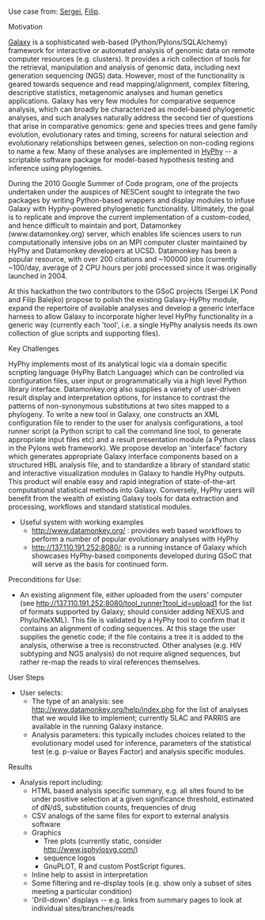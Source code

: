 Use case from: [[Sergei]], [[Filip]].

; Motivation
[http://www.galaxyproject.org Galaxy] is a sophisticated web-based (Python/Pylons/SQLAlchemy) framework for interactive or automated analysis of genomic data on remote computer resources (e.g. clusters). It provides a rich collection of tools for the retrieval, manipulation and analysis of genomic data, including next generation sequencing (NGS) data. However, most of the functionality is geared towards sequence and read mapping/alignment, complex filtering, descriptive statistics, metagenomic analyses and human genetics applications. Galaxy has very few modules for comparative sequence analysis, which can broadly be characterized as model-based phylogenetic analyses, and such analyses naturally address the second tier of questions that arise in comparative genomics: gene and species trees and gene family evolution, evolutionary rates and timing, screens for natural selection and evolutionary relationships between genes, selection on non-coding regions to name a few. Many of these analyses are implemented in [http://www.hyphy.org HyPhy] -- a scriptable software package for model-based hypothesis testing and inference using phylogenies. 

During the 2010 Google Summer of Code program, one of the projects undertaken under the auspices of NESCent sought to integrate the two packages by writing Python-based wrappers and display modules to infuse Galaxy with Hyphy-powered phylogenetic functionality. Ultimately, the goal is to replicate and improve the current implementation of a custom-coded, and hence difficult to maintain and port, Datamonkey (www.datamonkey.org) server, which enables life sciences users to run computationally intensive jobs on an MPI computer cluster maintained by HyPhy and Datamonkey developers at UCSD. Datamonkey has been a popular resource, with over 200 citations and ~100000 jobs (currently ~100/day, average of 2 CPU hours per job) processed since it was originally launched in 2004.  

At this hackathon the two contributors to the GSoC projects (Sergei LK Pond and Filip Balejko) propose to polish the existing Galaxy-HyPhy module, expand the repertoire of available analyses and develop a generic interface harness to allow Galaxy to incorporate higher level HyPhy functionality in a generic way (currently each 'tool', i.e. a single HyPhy analysis needs its own collection of glue scripts and supporting files).

; Key Challenges

HyPhy implements most of its analytical logic via a domain specific scripting language (HyPhy Batch Language) which can be controlled via configuration files, user input or programmatically via a high level Python library interface. Datamonkey.org also supplies a variety of user-driven result display and interpretation options, for instance to contrast the patterns of non-synonymous substitutions at two sites mapped to a phylogeny. To write a new tool in Galaxy, one constructs an XML configuration file to render to the user for analysis configurations, a tool runner script (a Python script to call the command line tool, to generate appropriate input files etc) and a result presentation module (a Python class in the Pylons web framework). We propose develop an 'interface' factory which generates appropriate Galaxy interface components based on a structured HBL analysis file, and to standardize a library of standard static and interactive visualization modules in Galaxy to handle HyPhy outputs. This product will enable easy and rapid integration of state-of-the-art computational statistical methods into Galaxy. Conversely, HyPhy users will benefit from the wealth of existing Galaxy tools for data extraction and processing, workflows and standard statistical modules. 

*Useful system with working examples
** http://www.datamonkey.org/ : provides web based workflows to perform a number of popular evolutionary analyses with HyPhy
** http://137.110.191.252:8080/: is a running instance of Galaxy which showcases HyPhy-based components developed during GSoC that will serve as the basis for continued form.

; Preconditions for Use:
* An existing alignment file, either uploaded from the users' computer (see http://137.110.191.252:8080/tool_runner?tool_id=upload1 for the list of formats supported by Galaxy; should consider adding NEXUS and Phylo/NeXML). This file is validated by a HyPhy tool to confirm that it contains an alignment of coding sequences. At this stage the user supplies the genetic code; if the file contains a tree it is added to the analysis, otherwise a tree is reconstructed. Other analyses (e.g. HIV subtyping and NGS analysis) do not require aligned sequences, but rather re-map the reads to viral references themselves.

; User Steps
* User selects:
** The type of an analysis: see http://www.datamonkey.org/help/index.php for the list of analyses that we would like to implement; currently SLAC and PARRIS are available in the running Galaxy instance.
** Analysis parameters: this typically includes choices related to the evolutionary model used for inference, parameters of the statistical test (e.g. p-value or Bayes Factor) and analysis specific modules.

; Results

* Analysis report including:
** HTML based analysis specific summary, e.g. all sites found to be under positive selection at a given significance threshold, estimated of dN/dS, substitution counts, frequencies of drug 
** CSV analogs of the same files for export to external analysis software
** Graphics
*** Tree plots (currently static, consider http://www.jsphylosvg.com/)
*** sequence logos
*** GnuPLOT, R and custom PostScript figures. 
** Inline help to assist in interpretation 
** Some filtering and re-display tools (e.g. show only a subset of sites meeting a particular condition)
** 'Drill-down' displays -- e.g. links from summary pages to look at individual sites/branches/reads